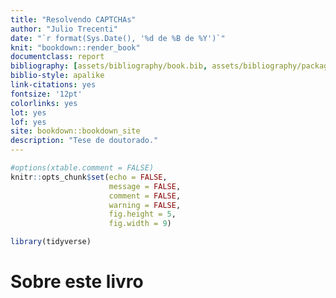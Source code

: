 ```yaml
---
title: "Resolvendo CAPTCHAs"
author: "Julio Trecenti"
date: "`r format(Sys.Date(), '%d de %B de %Y')`"
knit: "bookdown::render_book"
documentclass: report
bibliography: [assets/bibliography/book.bib, assets/bibliography/packages.bib]
biblio-style: apalike
link-citations: yes
fontsize: '12pt'
colorlinks: yes 
lot: yes
lof: yes
site: bookdown::bookdown_site
description: "Tese de doutorado."
---
```


```r
#options(xtable.comment = FALSE)
knitr::opts_chunk$set(echo = FALSE, 
                      message = FALSE, 
                      comment = FALSE, 
                      warning = FALSE, 
                      fig.height = 5, 
                      fig.width = 9)
```

```r
library(tidyverse)
```

# Sobre este livro
